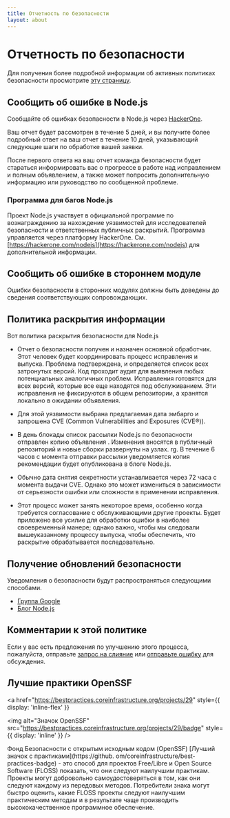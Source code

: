 ```yaml
---
title: Отчетность по безопасности
layout: about
---
```


# Отчетность по безопасности

Для получения более подробной информации об активных политиках безопасности просмотрите [эту страницу](https://github.com/nodejs/node/security/policy).

## Сообщить об ошибке в Node.js

Сообщайте об ошибках безопасности в Node.js через [HackerOne](https://hackerone.com/nodejs).

Ваш отчет будет рассмотрен в течение 5 дней, и вы получите более подробный ответ на ваш отчет в течение 10 дней, указывающий следующие шаги по обработке вашей заявки.

После первого ответа на ваш отчет команда безопасности будет стараться информировать вас о прогрессе в работе над исправлением и полным объявлением, а также может попросить дополнительную информацию или руководство по сообщенной проблеме.

### Программа для багов Node.js

Проект Node.js участвует в официальной программе по вознаграждению за нахождение уязвимостей для исследователей безопасности и ответственных публичных раскрытий. Программа управляется через платформу HackerOne. См. [https://hackerone.com/nodejs](https://hackerone.com/nodejs) для дополнительной информации.

## Сообщить об ошибке в стороннем модуле

Ошибки безопасности в сторонних модулях должны быть доведены до сведения соответствующих
сопровождающих.

## Политика раскрытия информации

Вот политика раскрытия безопасности для Node.js

- Отчет о безопасности получен и назначен основной обработчик. Этот человек будет координировать процесс исправления и выпуска. Проблема подтверждена, и определяется список всех затронутых версий. Код проходит аудит для выявления любых потенциальных аналогичных проблем. Исправления готовятся для всех версий, которые все еще находятся под обслуживанием. Эти исправления не фиксируются в общем репозитории, а хранятся локально в ожидании объявления.

- Для этой уязвимости выбрана предлагаемая дата эмбарго и запрошена CVE (Common
  Vulnerabilities and Exposures (CVE®️)).

- В день блокады список рассылки Node.js по безопасности отправлен копию объявления
  . Изменения вносятся в публичный репозиторий и новые сборки
  развернуты на узлах. rg. В течение 6 часов с момента отправки рассылки
  уведомляется копия рекомендации будет опубликована в блоге Node.js.

- Обычно дата снятия секретности устанавливается через 72 часа с момента выдачи CVE. Однако это может измениться в зависимости от серьезности ошибки или сложности в применении исправления.

- Этот процесс может занять некоторое время, особенно когда требуется согласование с обслуживающими другие проекты. Будет приложено все усилие для обработки ошибки в наиболее своевременный манере; однако важно, чтобы мы следовали вышеуказанному процессу выпуска, чтобы обеспечить, что раскрытие обрабатывается последовательно.

## Получение обновлений безопасности

Уведомления о безопасности будут распространяться следующими способами.

- [Группа Google](https://groups.google.com/group/nodejs-sec)
- [Блог Node.js](/blog)

## Комментарии к этой политике

Если у вас есть предложения по улучшению этого процесса, пожалуйста, отправьте
[запрос на слияние](https://github.com/nodejs/nodejs.org) или
[отправьте ошибку](https://github.com/nodejs/security-wg/issues/new) для обсуждения.

## Лучшие практики OpenSSF

<a
  href="https://bestpractices.coreinfrastructure.org/projects/29"
  style={{ display: 'inline-flex' }}
>
  <img
    alt="Значок OpenSSF"
    src="https://bestpractices.coreinfrastructure.org/projects/29/badge"
    style={{ display: 'inline' }}
  />
</a>

Фонд Безопасности с открытым исходным кодом (OpenSSF) \[Лучший значок с практиками]\(https://github. om/coreinfrastructure/best-practices-badge) - это способ для проектов Free/Libre и Open Source Software (FLOSS) показать, что они следуют наилучшим практикам. Проекты могут добровольно самоудостоверяться в том, как они следуют каждому из передовых методов. Потребители знака могут быстро оценить, какие FLOSS проекты следуют наилучшим практическим методам и в результате чаще производить высококачественное программное обеспечение.
